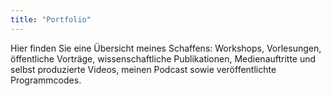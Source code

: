 ```yaml
---
title: "Portfolio"
---
```



Hier finden Sie eine Übersicht meines Schaffens: Workshops, Vorlesungen, öffentliche Vorträge, wissenschaftliche Publikationen, Medienauftritte und selbst produzierte Videos, meinen Podcast sowie veröffentlichte Programmcodes.